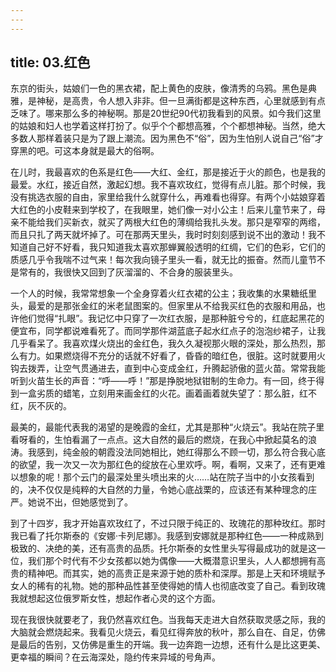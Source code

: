 ```yaml
---
---
---
```

title: 03.红色
---




东京的街头，姑娘们一色的黑衣裙，配上黄色的皮肤，像清秀的乌鸦。黑色是典雅，是神秘，是高贵，令人想入非非。但一旦满街都是这种东西，心里就感到有点乏味了。哪来那么多的神秘啊。那是20世纪90代初我看到的风景。如今我们这里的姑娘和妇人也学着这样打扮了。似乎个个都想高雅，个个都想神秘。当然，绝大多数人那样着装只是为了跟上潮流。因为黑色不“俗”，因为生怕别人说自己“俗”才穿黑的吧。可这本身就是最大的俗啊。

在儿时，我最喜欢的色系是红色——大红、金红，那是接近于火的颜色，也是我的最爱。水红，接近自然，激起幻想。我不喜欢玫红，觉得有点儿脏。那个时候，我没有挑选衣服的自由，家里给我什么就穿什么，再难看也得穿。有两个小姑娘穿着大红色的小皮鞋来到学校了，在我眼里，她们像一对小公主！后来儿童节来了，母亲不能给我们买新衣，就买了两根大红色的薄绸给我扎头发。那只是窄窄的两绺，而且只扎了两天就坏掉了。可在那两天里头，我时时刻刻感到说不出的激动！我不知道自己好不好看，我只知道我太喜欢那蝉翼般透明的红绸，它们的色彩，它们的质感几乎令我喘不过气来！每次我向镜子里头一看，就无比的振奋。然而儿童节不是常有的，我很快又回到了灰溜溜的、不合身的服装里头。

一个人的时候，我常常想象一个全身穿着火红衣裙的公主；我收集的水果糖纸里头，最爱的是那张金红的米老鼠图案的。但家里从不给我买红色的衣服和用品，也许他们觉得“扎眼”。我记忆中只穿了一次红衣服，是那种脏兮兮的，红底起黑花的便宜布，同学都说难看死了。而同学那件湖蓝底子起水红点子的泡泡纱裙子，让我几乎看呆了。我喜欢煤火烧出的金红色，我久久凝视那火眼的深处，那么热烈，那么有力。如果燃烧得不充分的话就不好看了，昏昏的暗红色，很脏。这时就要用火钩去拨弄，让空气贯通进去，直到中心变成金红，升腾起骄傲的蓝火苗。常常我能听到火苗生长的声音：“呼——呼！”那是挣脱地狱钳制的生命力。有一回，终于得到一盒劣质的蜡笔，立刻用来画金红的火花。画着画着就失望了：那么脏，红不红，灰不灰的。

最美的，最能代表我的渴望的是晚霞的金红，尤其是那种“火烧云”。我站在院子里看呀看的，生怕看漏了一点点。这大自然的最后的燃烧，在我心中掀起莫名的浪涛。我感到，纯金般的朝霞没法同她相比，她红得那么不顾一切，那么符合我心底的欲望，我一次又一次为那红色的绽放在心里欢呼。啊，看啊，又来了，还有更难以想象的呢！那个云门的最深处里头喷出来的火……站在院子当中的小女孩看到的，决不仅仅是纯粹的大自然的力量，令她心底战栗的，应该还有某种理念的庄严。她说不出，但她感觉到了。

到了十四岁，我才开始喜欢玫红了，不过只限于纯正的、玫瑰花的那种玫红。那时我已看了托尔斯泰的《安娜·卡列尼娜》。我感到安娜就是那种红色——一种成熟到极致的、决绝的美，还有高贵的品质。托尔斯泰的女性里头写得最成功的就是这一位，我们那个时代有不少女孩都以她为偶像——大概潜意识里头，人人都想拥有高贵的精神吧。而其实，她的高贵正是来源于她的质朴和深厚。那是上天和环境赋予女人的稀有的礼物。她的那种品性甚至使得她的情人也彻底改变了自己。看到玫瑰我就想起这位俄罗斯女性，想起作者心灵的这个方面。

现在我很快就要老了，我仍然喜欢红色。当我每天走进大自然获取灵感之际，我的大脑就会燃烧起来。我看见火烧云，看见红得奔放的秋叶，那么自在、自足，仿佛是最后的告别，又仿佛是重生的开端。我一边奔跑一边想，还有什么是比这更美、更幸福的瞬间？在云海深处，隐约传来异域的号角声。